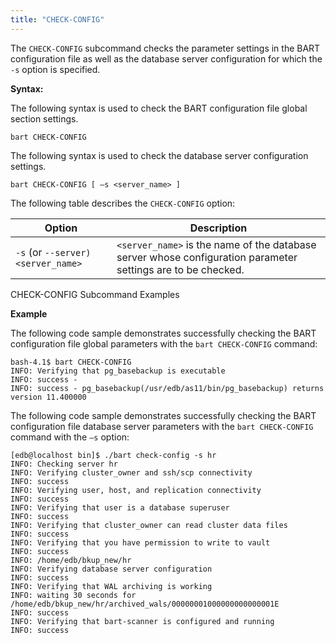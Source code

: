 ```yaml
---
title: "CHECK-CONFIG"
---
```




The `CHECK-CONFIG` subcommand checks the parameter settings in the BART configuration file as well as the database server configuration for which the `-s` option is specified.

**Syntax:**

The following syntax is used to check the BART configuration file global section settings.

``` text
bart CHECK-CONFIG
```

The following syntax is used to check the database server configuration settings.

``` text
bart CHECK-CONFIG [ –s <server_name> ]
```

The following table describes the `CHECK-CONFIG` option:

| Option                             | Description                                                                                                  |
| ---------------------------------- | ------------------------------------------------------------------------------------------------------------ |
| `-s` (or `--server) <server_name>` | `<server_name>` is the name of the database server whose configuration parameter settings are to be checked. |

<div class="index">

CHECK-CONFIG Subcommand Examples

</div>

**Example**

The following code sample demonstrates successfully checking the BART configuration file global parameters with the `bart CHECK-CONFIG` command:

``` text
bash-4.1$ bart CHECK-CONFIG
INFO: Verifying that pg_basebackup is executable
INFO: success -
INFO: success - pg_basebackup(/usr/edb/as11/bin/pg_basebackup) returns
version 11.400000
```

The following code sample demonstrates successfully checking the BART configuration file database server parameters with the `bart CHECK-CONFIG` command with the `–s` option:

``` text
[edb@localhost bin]$ ./bart check-config -s hr
INFO: Checking server hr
INFO: Verifying cluster_owner and ssh/scp connectivity
INFO: success
INFO: Verifying user, host, and replication connectivity
INFO: success
INFO: Verifying that user is a database superuser
INFO: success
INFO: Verifying that cluster_owner can read cluster data files
INFO: success
INFO: Verifying that you have permission to write to vault
INFO: success
INFO: /home/edb/bkup_new/hr
INFO: Verifying database server configuration
INFO: success
INFO: Verifying that WAL archiving is working
INFO: waiting 30 seconds for
/home/edb/bkup_new/hr/archived_wals/00000001000000000000001E
INFO: success
INFO: Verifying that bart-scanner is configured and running
INFO: success
```
